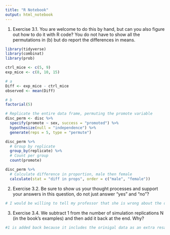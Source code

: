```yaml
---
title: "R Notebook"
output: html_notebook
---
```


1) Exercise 3.1. You are welcome to do this by hand, but can you also figure out how to do it with R code? You do not have to show all the permutations in (b) but do report the differences in means.
```r
library(tidyverse)
library(combinat)
library(prob)

ctrl_mice <- c(5, 9)
exp_mice <- c(8, 10, 15)

# a
Diff <- exp_mice - ctrl_mice
observed <- mean(Diff)

# b
factorial(5)

# Replicate the entire data frame, permuting the promote variable
disc_perm <- disc %>%
  specify(promote ~ sex, success = "promoted") %>%
  hypothesize(null = "independence") %>%
  generate(reps = 5, type = "permute")

disc_perm %>%
  # Group by replicate
  group_by(replicate) %>%
  # Count per group
  count(promote)

disc_perm %>%
  # Calculate difference in proportion, male then female
  calculate(stat = "diff in props", order = c("male", "female"))
```


2) Exercise 3.2. Be sure to show us your thought processes and support your answers in this question, do not just answer "yes" and "no"?
```r
# I would be willing to tell my professor that she is wrong about the distribution of marbles (9,999 blue, 1 red) because it not is likely. The probability of pulling out 1 red marble out of 10,000 is .0001. It is more likely that 1 red marble can pulled out of a jar with a distribution of 1 red marble and 9 blue marbles. The probability of pulling out 1 red marble out of 10 is .1
```


3) Exercise 3.4. We subtract 1 from the number of simulation replications N (in the book's examples) and then add it back at the end. Why?
```r
#1 is added back because it includes the orinigal data as an extra resample. It avoids reporting an impossible p-value.
```


